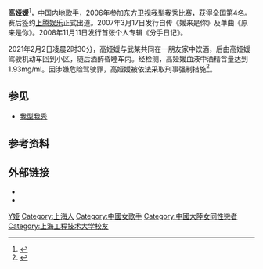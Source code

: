 {{藝人
| 姓名 = 高娅媛
| 類型 = 女歌手
| 圖片 = 
| 圖片簡介 = 
| 英文名 = Seven Gao
| 暱稱 = 77
| 出生日期 = {{birth date and age|1982|10|2}}
| 出生地點 = {{CHN}}[[上海市|上海市]]<ref name="sina"/>
| 職業 = [[歌手|歌手]]
| 語言 = [[普通话|普通话]]、[[上海话|上海话]]
| 教育程度 = [[上海工程技术大学|上海工程技术大学]]
| 音樂類型 = [[华语流行|华语流行]]
| 演奏樂器 = 
| 代表作 = 《原来是你》 
| 出道日期 = 2006年
| 活躍年代 = 2006年至今
| 唱片公司 = [[环球唱片|环球唱片]]
| 经纪公司 = [[上腾娱乐|上腾娱乐]]
| 網站 =  
}}

'''高娅媛'''{{BD|1982年|10月2日|}}<ref name="sina">{{Cite web |url=http://data.ent.sina.com.cn/star/11927.html |title=新浪娱乐—高娅媛 |accessdate=2012-12-29 |archive-date=2012-08-17 |archive-url=https://web.archive.org/web/20120817221318/http://data.ent.sina.com.cn/star/11927.html |dead-url=no }}</ref>，[[中国内地|中国内地]][[歌手|歌手]]，2006年参加[[东方卫视|东方卫视]][[我型我秀|我型我秀]]比赛，获得全国第4名。赛后签约[[上腾娱乐|上腾娱乐]]正式出道。2007年3月17日发行自传《媛来是你》及单曲《原来是你》。2008年11月11日发行首张个人专辑《分手日记》。

2021年2月2日凌晨2时30分，高娅媛与武某共同在一朋友家中饮酒，后由高娅媛驾驶机动车回到小区，随后酒醉昏睡车内。经检测，高娅媛血液中酒精含量达到1.93mg/ml。因涉嫌危险驾驶罪，高娅媛被依法采取刑事强制措施<ref>{{cite news |title=歌手高娅媛酒醉昏睡车内 涉危险驾驶罪被警方刑拘 |url=https://ent.sina.com.cn/y/yneidi/2021-02-02/doc-ikftpnny3471639.shtml |accessdate=2021-02-02 |work=看看新闻Knews |date=2021-02-02 |archive-date=2021-02-05 |archive-url=https://web.archive.org/web/20210205151027/https://ent.sina.com.cn/y/yneidi/2021-02-02/doc-ikftpnny3471639.shtml |dead-url=no }}</ref>。

== 参见 ==
*[[我型我秀|我型我秀]]

==参考资料==
{{Reflist}}

== 外部链接 ==
*{{新浪博客|gaoyayuan}}
*{{Sinaweibo|gaoyayuan}}

{{環球唱片(中国)藝人}}
{{型秀家族}}
{{DEFAULTSORT:G高}}
[[Category:高姓|Y娅]]
[[Category:上海人|Category:上海人]]
[[Category:中國女歌手|Category:中國女歌手]]
[[Category:中國大陸女同性戀者|Category:中國大陸女同性戀者]]
[[Category:上海工程技术大学校友|Category:上海工程技术大学校友]]